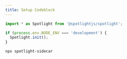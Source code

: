 ```yaml
---
title: Setup Codeblock
---
```


```ts
import * as Spotlight from '@spotlightjs/spotlight';

if (process.env.NODE_ENV === 'development') {
  Spotlight.init();
}
```

```shell
npx spotlight-sidecar
```
